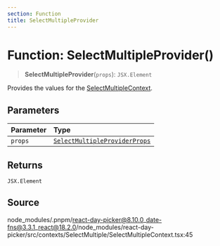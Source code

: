 ```yaml
---
section: Function
title: SelectMultipleProvider
---
```


# Function: SelectMultipleProvider()

> **SelectMultipleProvider**(`props`): `JSX.Element`

Provides the values for the [SelectMultipleContext](/docs/api/main/variables/SelectMultipleContext.mdx).

## Parameters

| Parameter | Type |
| :------ | :------ |
| `props` | [`SelectMultipleProviderProps`](/docs/api/main/type-aliases/SelectMultipleProviderProps.mdx) |

## Returns

`JSX.Element`

## Source

node\_modules/.pnpm/react-day-picker@8.10.0\_date-fns@3.3.1\_react@18.2.0/node\_modules/react-day-picker/src/contexts/SelectMultiple/SelectMultipleContext.tsx:45

